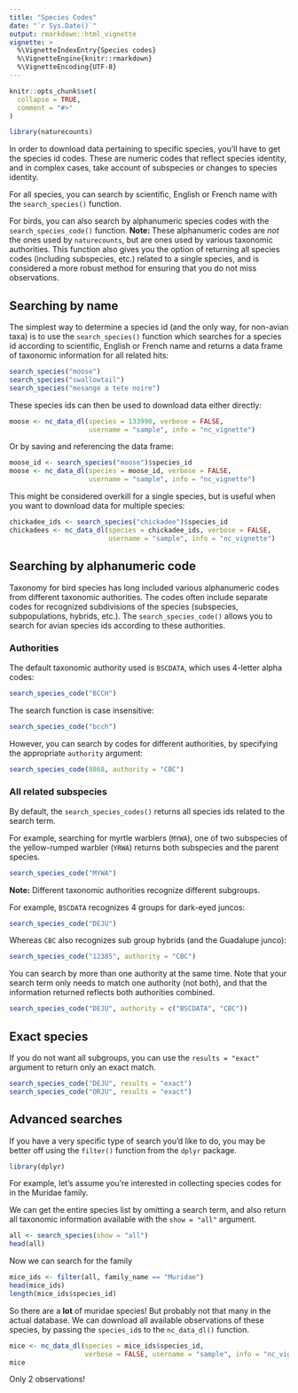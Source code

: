 ```yaml
---
title: "Species Codes"
date: "`r Sys.Date()`"
output: rmarkdown::html_vignette
vignette: >
  %\VignetteIndexEntry{Species codes}
  %\VignetteEngine{knitr::rmarkdown}
  %\VignetteEncoding{UTF-8}
---
```


```r
knitr::opts_chunk$set(
  collapse = TRUE,
  comment = "#>"
)
```

```r
library(naturecounts)
```

In order to download data pertaining to specific species, you'll have to get the species id codes. These are numeric codes that reflect species identity, and in complex cases, take account of subspecies or changes to species identity.

For all species, you can search by scientific, English or French name with the `search_species()` function. 

For birds, you can also search by alphanumeric species codes with the `search_species_code()` function. **Note: ** These alphanumeric codes are _not_ the ones used by `naturecounts`, but are ones used by various taxonomic authorities. This function also gives you the option of returning all species codes (including subspecies, etc.) related to a single species, and is considered a more robust method for ensuring that you do not miss observations.

## Searching by name

The simplest way to determine a species id (and the only way, for non-avian taxa) is to use the `search_species()` function which searches for a species id according to scientific, English or French name and returns a data frame of taxonomic information for all related hits:

```r
search_species("moose")
search_species("swallowtail")
search_species("mesange a tete noire")
```

These species ids can then be used to download data either directly:

```r
moose <- nc_data_dl(species = 133990, verbose = FALSE, 
                    username = "sample", info = "nc_vignette")
```

Or by saving and referencing the data frame:
```r
moose_id <- search_species("moose")$species_id
moose <- nc_data_dl(species = moose_id, verbose = FALSE, 
                    username = "sample", info = "nc_vignette")
```

This might be considered overkill for a single species, but is useful when you want to download data for multiple species:

```r
chickadee_ids <- search_species("chickadee")$species_id
chickadees <- nc_data_dl(species = chickadee_ids, verbose = FALSE, 
                         username = "sample", info = "nc_vignette")
```

## Searching by alphanumeric code

Taxonomy for bird species has long included various alphanumeric codes from different taxonomic authorities. The codes often include separate codes for recognized subdivisions of the species (subspecies, subpopulations, hybrids, etc.). The `search_species_code()` allows you to search for avian species ids according to these authorities.

### Authorities

The default taxonomic authority used is `BSCDATA`, which uses 4-letter alpha codes:
```r
search_species_code("BCCH")
```

The search function is case insensitive:
```r
search_species_code("bcch")
```

However, you can search by codes for different authorities, by specifying the appropriate `authority` argument:
```r
search_species_code(8868, authority = "CBC")
```


### All related subspecies

By default, the `search_species_codes()` returns all species ids related to the search term. 

For example, searching for myrtle warblers (`MYWA`), one of two subspecies of the yellow-rumped warbler (`YRWA`) returns both subspecies and the parent species.

```r
search_species_code("MYWA")
```

**Note:** Different taxonomic authorities recognize different subgroups.

For example, `BSCDATA` recognizes 4 groups for dark-eyed juncos:
```r
search_species_code("DEJU")
```

Whereas `CBC` also recognizes sub group hybrids (and the Guadalupe junco):
```r
search_species_code("12385", authority = "CBC")
```

You can search by more than one authority at the same time. Note that your search term only needs to match one authority (not both), and that the information returned reflects both authorities combined.

```r
search_species_code("DEJU", authority = c("BSCDATA", "CBC"))
```


## Exact species

If you do not want all subgroups, you can use the `results = "exact"` argument to return only an exact match.

```r
search_species_code("DEJU", results = "exact")
search_species_code("ORJU", results = "exact")
```

## Advanced searches

If you have a very specific type of search you'd like to do, you may be better off using the `filter()` function from the `dplyr` package.

```r
library(dplyr)
```

For example, let's assume you're interested in collecting species codes for in the Muridae family.

We can get the entire species list by omitting a search term, and also return all taxonomic information available with the `show = "all"` argument.

```r
all <- search_species(show = "all")
head(all)
```

Now we can search for the family
```r
mice_ids <- filter(all, family_name == "Muridae")
head(mice_ids)
length(mice_ids$species_id)
```

So there are a **lot** of muridae species! But probably not that many in the actual database. We can download all available observations of these species, by passing the `species_id`s to the `nc_data_dl()` function.

```r
mice <- nc_data_dl(species = mice_ids$species_id, 
                   verbose = FALSE, username = "sample", info = "nc_vignette")
mice
```

Only 2 observations!
